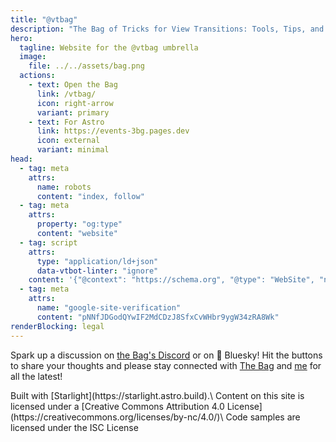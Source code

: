 ```yaml
---
title: "@vtbag"
description: "The Bag of Tricks for View Transitions: Tools, Tips, and Tricks to Enhance your Dev Skills with the View Transition API!"
hero:
  tagline: Website for the @vtbag umbrella
  image:
    file: ../../assets/bag.png
  actions:
    - text: Open the Bag
      link: /vtbag/
      icon: right-arrow
      variant: primary
    - text: For Astro
      link: https://events-3bg.pages.dev
      icon: external
      variant: minimal
head:
  - tag: meta
    attrs:
      name: robots
      content: "index, follow"
  - tag: meta
    attrs:
      property: "og:type"
      content: "website"
  - tag: script
    attrs:
      type: "application/ld+json"
      data-vtbot-linter: "ignore"
    content: '{"@context": "https://schema.org", "@type": "WebSite", "name": "@vtbag", "url": "https://vtbag.dev/"}'
  - tag: meta
    attrs:
      name: "google-site-verification"
      content: "pNNfJDGodQYwIF2MdCDzJ8SfxCvWHbr9ygW34zRA8Wk"
renderBlocking: legal
---
```



<NoViewTransitions/>
<ReducedMotion/>

<script>{`document.querySelector(".tagline").innerHTML = "The Bag of Tricks for View Transitions<br><hr><br><strong>Tools</strong>, <strong>Tips</strong>, and <strong>Tricks</strong> to <strong>Enhance</strong> your <strong>Dev Skills</strong> with the <strong>View Transition API</strong>!"`}</script>

<style>{`
  :root {
    --sl-content-width: 80%;
  }
  main .hero img {
    view-transition-name: logo;
  }
  aside.right-sidebar-container {
    display: none;
  }
  .hero h1 {
    text-align: left;
    font-size: var(--sl-text-h1);
    width: 8.25em;
  }
 .hero .actions .primary {
  border: none;
  background-color: var(--sl-color-accent-low, rgb(85, 45, 25));
  color: var(--sl-color-accent);
  }

  .right-sidebar-panel {
    display: none;
  }
  .smallCTA {
    font-size: 1.2rem;
  }
`}</style>

<p class="smallCTA">Spark up a discussion on <a href="https://discord.gg/jUqfqJT5">the Bag's Discord</a> or on <span><b>🦋</b></span> Bluesky! Hit the <Bsky /> buttons to share your thoughts and please stay connected with <a target="_blank" href="https://bsky.app/profile/vtbag.dev">The Bag</a> and <a target="_blank" href="https://bsky.app/profile/martr.app">me</a> for all the latest!</p>


<WebRing />


<div id="legal">
Built with <Icon name="starlight" color="darkgoldenrod" label="The Starlight logo" /> [Starlight](https://starlight.astro.build).\
Content on this site is licensed under a [Creative Commons Attribution 4.0 License](https://creativecommons.org/licenses/by-nc/4.0/)\
Code samples are licensed under the ISC License
</div>

<style>{`

  main p {
    max-width: 70%;
    margin-inline: auto;
  }
  p span b {
    view-transition-name: butterfly1;
  }
  p a span b {
    view-transition-name: butterfly2;
  }

  #legal {
    border: 1px #888 dotted;
    border-radius: 8px;
    margin-inline: auto;
    padding: 0.5rem 1rem;
    width: fit-content;

    p {
      max-width: 100%;
      width: fit-content;
      font-size: 0.8rem;
    }
    svg {
      display: inline;
      transform: translateY(2px)
    }
  }

  ::view-transition-new(butterfly1) {
    animation: 1s both ease-out butterfly1;
  }
  ::view-transition-new(butterfly2) {
    animation: 1s both ease-in butterfly2;
  }
  @keyframes butterfly1 {
    from {
      transform: translateX(100vw)
    }
  }
  @keyframes butterfly2 {
    from {
      transform: translateX(-100vw)
    }
  }


`}</style>

